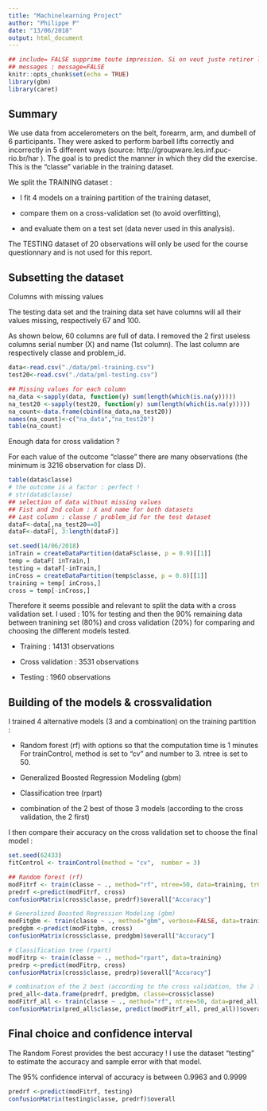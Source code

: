 ```yaml
---
title: "Machinelearning Project"
author: "Philippe P"
date: "13/06/2018"
output: html_document
---
```


```r
## include= FALSE supprime toute impression. Si on veut juste retirer les 
## messages : message=FALSE
knitr::opts_chunk$set(echo = TRUE)
library(gbm)
library(caret)
```


## Summary

We use data from accelerometers on the belt, forearm, arm, and dumbell of 6 participants. They were asked to perform barbell lifts correctly and incorrectly in 5 different ways (source: http://groupware.les.inf.puc-rio.br/har ). The goal is to predict the manner in which they did the exercise. This is the "classe" variable in the training dataset. 

We split the TRAINING dataset : 

- I fit 4 models on a training partition of the training dataset, 

- compare them on a cross-validation set (to avoid overfitting), 

- and evaluate them on a test set (data never used in this analysis).


The TESTING dataset of 20 observations will only be used for the course questionnary and is not used for this report.


## Subsetting the dataset

Columns with missing values

The testing data set and the training data set have columns will all their values missing, respectively 67 and 100. 


As shown below, 60 columns are full of data. I removed the 2 first useless columns serial number (X) and name (1st column). 
The last column are respectively classe and problem_id.


```r

data<-read.csv("./data/pml-training.csv")
test20<-read.csv("./data/pml-testing.csv")
```

```r
## Missing values for each column
na_data <-sapply(data, function(y) sum(length(which(is.na(y)))))
na_test20 <-sapply(test20, function(y) sum(length(which(is.na(y)))))
na_count<-data.frame(cbind(na_data,na_test20))
names(na_count)<-c("na_data","na_test20")
table(na_count)
```

Enough data for cross validation ?

For each value of the outcome "classe" there are many observations (the minimum is 3216 observation for class D). 

```r
table(data$classe)
# the outcome is a factor : perfect !
# str(data$classe)
## selection of data without missing values
## Fist and 2nd colum : X and name for both datasets
## Last column : classe / problem_id for the test dataset
dataF<-data[,na_test20==0]
dataF<-dataF[, 3:length(dataF)]

set.seed(14/06/2018)
inTrain = createDataPartition(dataF$classe, p = 0.9)[[1]]
temp = dataF[ inTrain,]
testing = dataF[-inTrain,]
inCross = createDataPartition(temp$classe, p = 0.8)[[1]]
training = temp[ inCross,]
cross = temp[-inCross,]

```

Therefore it seems possible and relevant to split the data with a cross validation set. I used : 10% for testing and then the 90% remaining data between tranining set (80%) and cross validation (20%) for comparing and choosing the different models tested.

- Training : 14131 observations

- Cross validation : 3531 observations

- Testing : 1960 observations


##  Building of the models & crossvalidation

I trained 4 alternative models (3 and a combination) on the training partition :  

- Random forest (rf) with options so that the computation time is 1 minutes 
For trainControl, method is set to "cv" and number to 3. ntree is set to 50.

- Generalized Boosted Regression Modeling (gbm)

- Classification tree (rpart)

- combination of the 2 best of those 3 models (according to the cross validation, the 2 first)


I then compare their accuracy on the cross validation set to choose the final model : 

 
```r
set.seed(62433)
fitControl <- trainControl(method = "cv",  number = 3)

## Random forest (rf)
modFitrf <- train(classe ~ ., method="rf", ntree=50, data=training, trControl=fitControl)
predrf <-predict(modFitrf, cross)
confusionMatrix(cross$classe, predrf)$overall["Accuracy"]

# Generalized Boosted Regression Modeling (gbm)
modFitgbm <- train(classe ~ ., method="gbm", verbose=FALSE, data=training, trControl=fitControl)
predgbm <-predict(modFitgbm, cross) 
confusionMatrix(cross$classe, predgbm)$overall["Accuracy"]

# Classification tree (rpart)
modFitrp <- train(classe ~ ., method="rpart", data=training)
predrp <-predict(modFitrp, cross) 
confusionMatrix(cross$classe, predrp)$overall["Accuracy"]

# combination of the 2 best (according to the cross validation, the 2 first)
pred_all<-data.frame(predrf, predgbm, classe=cross$classe)
modFitrf_all <- train(classe ~ ., method="rf", ntree=50, data=pred_all)
confusionMatrix(pred_all$classe, predict(modFitrf_all, pred_all))$overall["Accuracy"]
```

## Final choice and confidence interval

The Random Forest provides the best accuracy ! I use the dataset "testing" to estimate the accuracy and sample error with that model.

The 95% confidence interval of accuracy is between 0.9963 and 0.9999

```r
predrf <-predict(modFitrf, testing)
confusionMatrix(testing$classe, predrf)$overall
```


